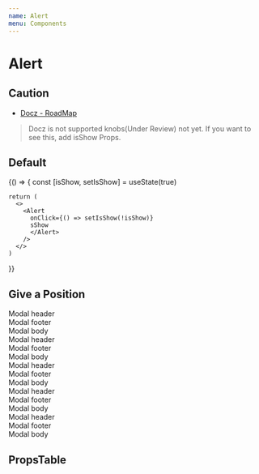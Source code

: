 ```yaml
---
name: Alert
menu: Components
---
```




# Alert

## Caution
- [Docz - RoadMap](http://feedback.docz.site/roadmap?sort=trending)

> Docz is not supported knobs(Under Review) not yet. If you want to see this, add isShow Props.

## Default

<Playground>
  {() => {
    const [isShow, setIsShow] = useState(true)

    return (
      <>
        <Alert
          onClick={() => setIsShow(!isShow)}
          sShow
          </Alert>
        />
      </>
    )
  }}
</Playground>

## Give a Position

<Playground>
  <Alert position='top-center'>
    <div>Modal header</div>
    <div>Modal footer</div>
    <div>Modal body</div>
  </Alert>
  <Alert position='top-right'>
    <div>Modal header</div>
    <div>Modal footer</div>
    <div>Modal body</div>
  </Alert>
  <Alert position='right'>
    <div>Modal header</div>
    <div>Modal footer</div>
    <div>Modal body</div>
  </Alert>
  <Alert position='bottom-right'>
    <div>Modal header</div>
    <div>Modal footer</div>
    <div>Modal body</div>
  </Alert>
  <Alert position='bottom-center'>
    <div>Modal header</div>
    <div>Modal footer</div>
    <div>Modal body</div>
  </Alert>
</Playground>

## PropsTable

<Props of={AlertPropsTable} />
